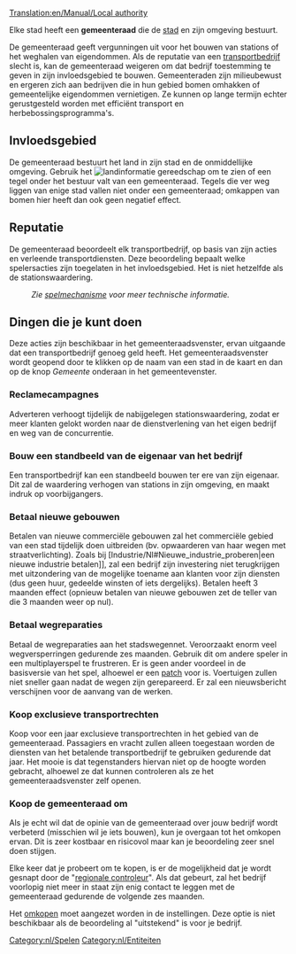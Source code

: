 [[Translation:en/Manual/Local authority]]

Elke stad heeft een '''gemeenteraad''' die de [[nl/gemeente|stad]] en zijn omgeving bestuurt.  

De gemeenteraad geeft vergunningen uit voor het bouwen van stations of het weghalen van eigendommen. Als de reputatie van een [[nl/bedrijf|transportbedrijf]] slecht is, kan de gemeenteraad weigeren om dat bedrijf toestemming te geven in zijn invloedsgebied te bouwen. Gemeenteraden zijn milieubewust en ergeren zich aan bedrijven die in hun gebied bomen omhakken of gemeentelijke eigendommen vernietigen. Ze kunnen op lange termijn echter gerustgesteld worden met efficiënt transport en herbebossingsprogramma's.

==Invloedsgebied==
De gemeenteraad bestuurt het land in zijn stad en de onmiddellijke omgeving. Gebruik het [[File:en/Other button.png|landinformatie]] gereedschap om te zien of een tegel onder het bestuur valt van een gemeenteraad. Tegels die ver weg liggen van enige stad vallen niet onder een gemeenteraad; omkappen van bomen hier heeft dan ook geen negatief effect.

==Reputatie==
De gemeenteraad beoordeelt elk transportbedrijf, op basis van zijn acties en verleende transportdiensten. Deze beoordeling bepaalt welke spelersacties zijn toegelaten in het invloedsgebied. Het is niet hetzelfde als de stationswaardering.
:''Zie [[nl/Manual/Spelmechanisme#Gemeenteraad_ beoordeling|spelmechanisme]] voor meer technische informatie.''

==Dingen die je kunt doen==
Deze acties zijn beschikbaar in het gemeenteraadsvenster, ervan uitgaande dat een transportbedrijf genoeg geld heeft. Het gemeenteraadsvenster wordt geopend door te klikken op de naam van een stad in de kaart en dan op de knop ''Gemeente'' onderaan in het gemeentevenster.

===Reclamecampagnes===
Adverteren verhoogt tijdelijk de nabijgelegen stationswaardering, zodat er meer klanten gelokt worden naar de dienstverlening van het eigen bedrijf en weg van de concurrentie.

===Bouw een standbeeld van de eigenaar van het bedrijf===
Een transportbedrijf kan een standbeeld bouwen ter ere van zijn eigenaar. Dit zal de waardering verhogen van stations in zijn omgeving, en maakt indruk op voorbijgangers.

===Betaal nieuwe gebouwen===
Betalen van nieuwe commerciële gebouwen zal het commerciële gebied van een stad tijdelijk doen uitbreiden (bv. opwaarderen van haar wegen met straatverlichting). Zoals bij [Industrie/Nl#Nieuwe_industrie_proberen|een nieuwe industrie betalen]], zal een bedrijf zijn investering niet terugkrijgen met uitzondering van de mogelijke toename aan klanten voor zijn diensten (dus geen huur, gedeelde winsten of iets dergelijks). Betalen heeft 3 maanden effect (opnieuw betalen van nieuwe gebouwen zet de teller van die 3 maanden weer op nul).

===Betaal wegreparaties===
Betaal de wegreparaties aan het stadswegennet. Veroorzaakt enorm veel wegversperringen gedurende zes maanden. Gebruik dit om andere speler in een multiplayerspel te frustreren. Er is geen ander voordeel in de basisversie van het spel, alhoewel er een [[en/Archive/Manual/Settings/Remove absurd road-elements during the road construction|patch]] voor is. Voertuigen zullen niet sneller gaan nadat de wegen zijn gerepareerd. Er zal een nieuwsbericht verschijnen voor de aanvang van de werken.

===Koop exclusieve transportrechten===
Koop voor een jaar exclusieve transportrechten in het gebied van de gemeenteraad. Passagiers en vracht zullen alleen toegestaan worden de diensten van het betalende transportbedrijf te gebruiken gedurende dat jaar.  Het mooie is dat tegenstanders hiervan niet op de hoogte worden gebracht, alhoewel ze dat kunnen controleren als ze het gemeenteraadsvenster zelf openen.

===Koop de gemeenteraad om===
Als je echt wil dat de opinie van de gemeenteraad over jouw bedrijf wordt verbeterd (misschien wil je iets bouwen), kun je overgaan tot het omkopen ervan. Dit is zeer kostbaar en risicovol maar kan je beoordeling zeer snel doen stijgen.

Elke keer dat je probeert om te kopen, is er de mogelijkheid dat je wordt gesnapt door de "[[nl/Archive/Manual/Regionale onderzoeker|regionale controleur]]". Als dat gebeurt, zal het bedrijf voorlopig niet meer in staat zijn enig contact te leggen met de gemeenteraad gedurende de volgende zes maanden. 

Het [[nl/Archive/Manual/Settings/Geavanceerde instellingen/Economie#Omkopen_van_de_gemeente_toestaan|omkopen]] moet aangezet worden in de instellingen. Deze optie is niet beschikbaar als de beoordeling al "uitstekend" is voor je bedrijf.

[[Category:nl/Spelen]]
[[Category:nl/Entiteiten]]
